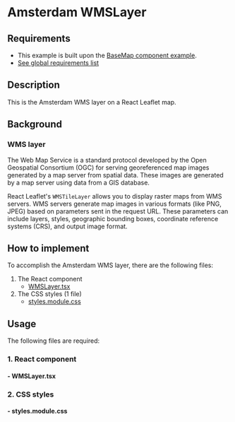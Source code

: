 


<Meta of={WMSLayerStories} />

# Amsterdam WMSLayer

## Requirements
- This example is built upon the [BaseMap component example](../?path=/docs/react-baselayer--docs).
- [See global requirements list](../?path=/docs/global-requirements--docs)

## Description

This is the Amsterdam WMS layer on a React Leaflet map.

## Background

### WMS layer

The Web Map Service is a standard protocol developed by the Open Geospatial Consortium (OGC) for serving georeferenced map images generated by a map server from spatial data. These images are generated by a map server using data from a GIS database.

React Leaflet's `WMSTileLayer` allows you to display raster maps from WMS servers. WMS servers generate map images in various formats (like PNG, JPEG) based on parameters sent in the request URL. These parameters can include layers, styles, geographic bounding boxes, coordinate reference systems (CRS), and output image format.

## How to implement

To accomplish the Amsterdam WMS layer, there are the following files:

1. The React component
   - [WMSLayer.tsx](#--wmslayertsx)
2. The CSS styles (1 file)
    * [styles.module.css](#--stylesmodulecss)


## Usage

The following files are required:

### 1. React component

#### - WMSLayer.tsx

<Source code={WMSLayer} />

### 2. CSS styles

#### - styles.module.css

<Source code={styles} />


